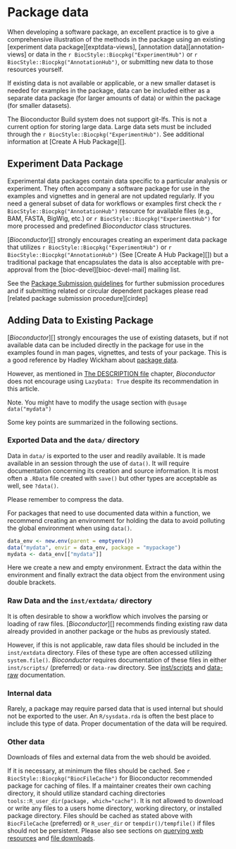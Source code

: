 # Package data {#data}

When developing a software package, an excellent practice is to give a
comprehensive illustration of the methods in the package using an existing
[experiment data package][exptdata-views], [annotation data][annotation-views]
or data in the `r BiocStyle::Biocpkg("ExperimentHub")` or `r BiocStyle::Biocpkg("AnnotationHub")`,
or submitting new data to those resources yourself.

If existing data is not available or applicable, or a new smaller dataset is
needed for examples in the package, data can be included either as a separate
data package (for larger amounts of data) or within the package (for smaller
datasets).

The Bioconductor Build system does not support git-lfs.  This is not a current
option for storing large data. Large data sets must be included through the
`r BiocStyle::Biocpkg("ExperimentHub")`. See additional information at [Create A
Hub Package][].

## Experiment Data Package {#experiment-data-package}

Experimental data packages contain data specific to a particular analysis or
experiment. They often accompany a software package for use in the examples and
vignettes and in general are not updated regularly. If you need a general subset
of data for workflows or examples first check the `r BiocStyle::Biocpkg("AnnotationHub")`
resource for available files (e.g., BAM, FASTA, BigWig, etc.) or
`r BiocStyle::Biocpkg("ExperimentHub")` for more processed and predefined
_Bioconductor_ class structures.


[_Bioconductor_][] strongly encourages creating an experiment data package that
utilizes `r BiocStyle::Biocpkg("ExperimentHub")` or `r BiocStyle::Biocpkg("AnnotationHub")`
(See [Create A Hub Package][]) but a traditional package that encapsulates the
data is also acceptable with pre-approval from the [bioc-devel][bioc-devel-mail]
mailing list.

See the [Package Submission guidelines](#bioconductor-package-submissions) for
further submission procedures and if submitting related or circular dependent
packages please read [related package submission procedure][cirdep]

## Adding Data to Existing Package {#adding-data-to-existing-package}

[_Bioconductor_][] strongly encourages the use of existing datasets, but if not
available data can be included directly in the package for use in the examples
found in man pages, vignettes, and tests of your package. This is a good
reference by Hadley Wickham about [package data](http://r-pkgs.had.co.nz/data.html).

However, as mentioned in [The DESCRIPTION file](#description-lazydata) chapter,
_Bioconductor_ does not encourage using `LazyData: True` despite its
recommendation in this article.

Note. You might have to modify the usage section with `@usage data("mydata")`

Some key points are summarized in the following sections.

### Exported Data and the `data/` directory

Data in `data/` is exported to the user and readily available.
It is made available in an <i class="fab fa-r-project"></i> session through the use of `data()`.
It will require documentation concerning its creation and source information.
It is most often a `.RData` file created with `save()` but other types are acceptable as well, see `?data()`.

Please remember to compress the data.

For packages that need to use documented data within a function, we recommend
creating an environment for holding the data to avoid polluting the
global environment when using `data()`.

```r
data_env <- new.env(parent = emptyenv())
data("mydata", envir = data_env, package = "mypackage")
mydata <- data_env[["mydata"]]
```

Here we create a new and empty environment. Extract the data within the
environment and finally extract the data object from the environment using
double brackets.

### Raw Data and the `inst/extdata/` directory

It is often desirable to show a workflow which involves the parsing or loading of raw files.
[_Bioconductor_][] recommends finding existing raw data already provided in
another package or the hubs as previously stated.

However, if this is not applicable, raw data files should be included in the
`inst/extdata` directory. Files of these type are often accessed utilizing
`system.file()`. _Bioconductor_ requires documentation of these files in either
`inst/scripts/` (preferred) or `data-raw` directory. See
[inst/scripts](#doc-inst-scripts) and [data-raw](#doc-data-raw) documentation.

### Internal data

Rarely, a package may require parsed data that is used internal but should not
be exported to the user. An `R/sysdata.rda` is often the best place to include
this type of data. Proper documentation of the data will be required.

### Other data

Downloads of files and external data from the web should be avoided.

If it is necessary, at minimum the files should be cached.
See `r BiocStyle::Biocpkg("BiocFileCache")` for Bioconductor recommended package
for caching of files. If a maintainer creates their own caching directory, it
should utilize standard caching directories `tools::R_user_dir(package,
which="cache")`. It is not allowed to download or write any files to a users
home directory, working directory, or installed package directory. Files should
be cached as stated above with `BiocFileCache` (preferred) or `R_user_dir` or
`tempdir()/tempfile()` if files should not be persistent. Please also see
sections on [querying web resources](#querying-web-resources) and [file
downloads](#web-querying-and-file-caching).


